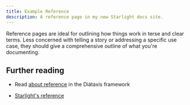 ```yaml
---
title: Example Reference
description: A reference page in my new Starlight docs site.
---
```


Reference pages are ideal for outlining how things work in terse and clear terms.
Less concerned with telling a story or addressing a specific use case, they should give a comprehensive outline of what you're documenting.

## Further reading

+ Read [about reference](https://diataxis.fr/reference/) in the Diátaxis framework

- [Starlight's reference](/reference/)
